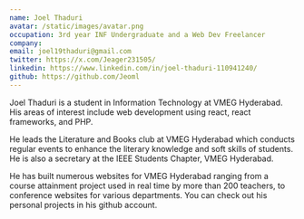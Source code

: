 ```yaml
---
name: Joel Thaduri
avatar: /static/images/avatar.png
occupation: 3rd year INF Undergraduate and a Web Dev Freelancer
company: 
email: joel19thaduri@gmail.com
twitter: https://x.com/Jeager231505/
linkedin: https://www.linkedin.com/in/joel-thaduri-110941240/
github: https://github.com/Jeoml
---
```



Joel Thaduri is a student in Information Technology at VMEG Hyderabad. His areas of interest include web development using react, react frameworks, and PHP.

He leads the Literature and Books club at VMEG Hyderabad which conducts regular events to enhance the literary knowledge and soft skills of students. He is also a secretary at the IEEE Students Chapter, VMEG Hyderabad.

He has built numerous websites for VMEG Hyderabad ranging from a course attainment project used in real time by more than 200 teachers, to conference websites for various departments. You can check out his personal
projects in his github account.